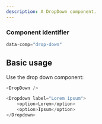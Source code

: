 ```yaml
---
description: A DropDown component.
---
```



### Component identifier
```js
data-comp="drop-down"
```

## Basic usage

Use the drop down component:

```js
<DropDown />
```

```js live
<Dropdown label="Lorem ipsum">
    <option>Lorem</option>
    <option>Ipsum</option>
</Dropdown>
```
